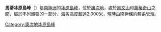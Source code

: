 {{coord|80|9|S|155|14|E|source:GNIS|display=title}}

'''馬蒂冰原島峰'''（{{lang-en|Marty Nunataks}}）是[[南極洲|南極洲]]的[[冰原島峰|冰原島峰]]，位於[[奧次地|奧次地]]，處於[[黑文山|黑文山]]和[[萬蒂奇山|萬蒂奇山]]之間，屬於[[不列顛嶺|不列顛嶺]]的一部分，海拔高度超過2,000米，現時由[[南極條約體系|南極條約體系]]管理。

{{DEFAULTSORT:Marty Nunataks}}
[[Category:奧次地冰原島峰|Category:奧次地冰原島峰]]


{{OatesLand-geo-stub}}